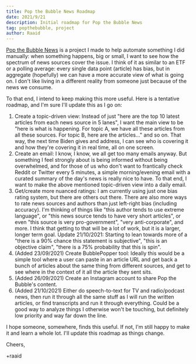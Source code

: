 ```yaml
---
title: Pop the Bubble News Roadmap
date: 2021/9/21
description: Initial roadmap for Pop the Bubble News
tag: popthebubble, project
author: Raaid
---
```


[Pop the Bubble News](https://popthebubble.news/) is a project I made to help automate something I did manually: when something happens, big or small, I want to see how the spectrum of news sources cover the issue. I think of it as similar to an ETF or a polling average: every single data point (article) has bias, but in aggregate (hopefully) we can have a more accurate view of what is going on. I don't like living in a different reality from someone just because of the news we consume.

To that end, I intend to keep making this more useful. Here is a tentative roadmap, and I'm sure I'll update this as I go on:

1. Create a topic-driven view: Instead of just "here are the top 10 latest articles from each news source in 5 lanes", I want the main view to be "here is what is happening. For topic A, we have all these articles from all these sources. For topic B, here are the articles..." and so on. That way, the next time Biden gives and address, I can see who is covering it and how they're covering it in real time, all on one screen.
2. Create an email: I know, I know, we all get too many emails anyway. But something I feel strongly about is being informed without being overwhelmed, and for those of us who don't want to frantically check Reddit or Twitter every 5 minutes, a simple morning/evening email with a curated summary of the day's news is really nice to have. To that end, I want to make the above mentioned topic-driven view into a daily email.
3. Get/create more nuanced ratings: I am currently using just one bias rating system, but there are others out there. There are also more ways to rate news sources and authors than just left-right bias (including accuracy). I'm thinking of things like "this author tends to use extreme language", or "this news source tends to have very short articles", or even "this source is very pro-government", "very anti-corporate", and more. I think that getting to that will be a lot of work, but it is a larger, longer term goal. Update 21/10/2021: Starting to lean towards more of a "there is a 90% chance this statement is subjective", "this is an objective claim", "there is a 75% probability that this is spin".
4. (Added 23/09/2021) Create BubblePopper tool: Ideally this would be a simple tool where a user can paste in an article URL and get back a bunch of articles about the same thing from different sources, and get to see where in the context of it all the article they sent sits.
5. (Added 26/09/2021) Create an Instagram account to share Pop the Bubble's content.
6. (Added 21/10/2021) Either do speech-to-text for TV and radio/podcast news, then run it through all the same stuff as I will run the written articles, or find transcripts and run it through everything. Could be a good way to analyze things I otherwise won't be touching, but definitely low priority and way far down the line.

I hope someone, somewhere, finds this useful. If not, I'm still happy to make it and learn a whole lot. I'll update this roadmap as things change.

Cheers,

+raaid
